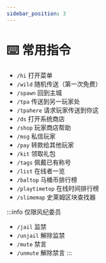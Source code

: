 ```yaml
---
sidebar_position: 3
---
```


# ⌨️ 常用指令

- `/hi` 打开菜单
- `/wild` 随机传送（第一次免费）
- `/spawn` 回到主城
- `/tpa` 传送到另一玩家处
- `/tpahere` 请求玩家传送到你这
- `/ds` 打开系统商店
- `/shop` 玩家商店帮助
- `/msg` 私信玩家
- `/pay` 转款给其他玩家
- `/kit` 领取礼包
- `/tags` 佩戴已有称号
- `/list` 在线者一览
- `/baltop` 马桶币排行榜
- `/playtimetop` 在线时间排行榜
- `/slimemap` 史莱姆区块查找器

:::info 仅限风纪委员
- `/jail` 监禁
- `/unjail` 解除监禁
- `/mute` 禁言
- `/unmute` 解除禁言
:::
